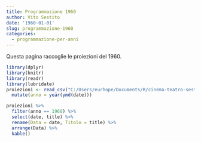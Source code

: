 ```yaml
---
title: Programmazione 1960
author: Vito Sestito
date: '1960-01-01'
slug: programmazione-1960
categories:
  - programmazione-per-anni
---
```



Questa pagina raccoglie le proiezioni del 1960.


```r
library(dplyr)
library(knitr)
library(readr)
library(lubridate)
proiezioni <- read_csv("C:/Users/eurhope/Documents/R/cinema-teatro-sestito/static/data/programmazione_agende.csv") %>% 
  mutate(anno = year(ymd(date)))
```


```r
proiezioni %>% 
  filter(anno == 1960) %>% 
  select(date, title) %>% 
  rename(Data = date, Titolo = title) %>% 
  arrange(Data) %>% 
  kable()
```

